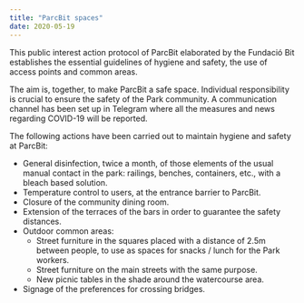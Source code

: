 ```yaml
---
title: "ParcBit spaces"
date: 2020-05-19
---
```


This public interest action protocol of ParcBit elaborated by the Fundació Bit establishes the essential guidelines of hygiene and safety, the use of access points and common areas.

The aim is, together, to make ParcBit a safe space. Individual responsibility is crucial to ensure the safety of the Park community. A communication channel has been set up in Telegram where all the measures and news regarding COVID-19 will be reported.

The following actions have been carried out to maintain hygiene and safety at ParcBit:

- General disinfection, twice a month, of those elements of the usual manual contact in the park: railings, benches, containers, etc., with a bleach based solution.
- Temperature control to users, at the entrance barrier to ParcBit.
- Closure of the community dining room.
- Extension of the terraces of the bars in order to guarantee the safety distances.
- Outdoor common areas:
  - Street furniture in the squares placed with a distance of 2.5m between people, to use as spaces for snacks / lunch for the Park workers.
  - Street furniture on the main streets with the same purpose.
  - New picnic tables in the shade around the watercourse area.
- Signage of the preferences for crossing bridges.

